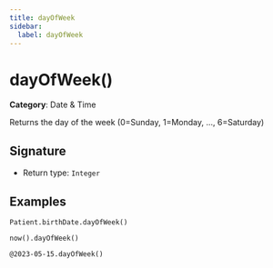 ```yaml
---
title: dayOfWeek
sidebar:
  label: dayOfWeek
---
```


# dayOfWeek()

**Category**: Date & Time

Returns the day of the week (0=Sunday, 1=Monday, ..., 6=Saturday)

## Signature

- Return type: `Integer`

## Examples

```fhirpath
Patient.birthDate.dayOfWeek()
```

```fhirpath
now().dayOfWeek()
```

```fhirpath
@2023-05-15.dayOfWeek()
```

